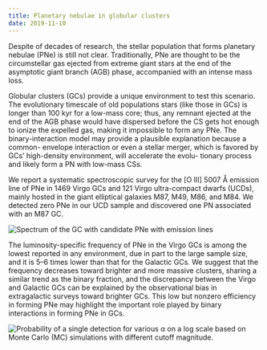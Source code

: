 ```yaml
---
title: Planetary nebulae in globular clusters
date: 2019-11-10
---
```



Despite of decades of research, the stellar population that forms planetary nebulae (PNe) is still not clear. Traditionally, PNe are thought to be the circumstellar gas ejected from extreme giant stars at the end of the asymptotic giant branch (AGB) phase, accompanied with an intense mass loss.

Globular clusters (GCs) provide a unique environment to test this scenario. The evolutionary timescale of old populations stars (like those in GCs) is longer than 100 kyr for a low-mass core; thus, any remnant ejected at the end of the AGB phase would have dispersed before the CS gets hot enough to ionize the expelled gas, making it impossible to form any PNe. The binary-interaction model may provide a plausible explanation because a common- envelope interaction or even a stellar merger, which is favored by GCs’ high-density environment, will accelerate the evolu- tionary process and likely form a PN with low-mass CSs.

We report a systematic spectroscopic survey for the [O III] 5007 Å emission line of PNe in 1469 Virgo GCs and 121 Virgo ultra-compact dwarfs (UCDs), mainly hosted in the giant elliptical galaxies M87, M49, M86, and M84. We detected zero PNe in our UCD sample and discovered one PN associated with an M87 GC.

![Spectrum of the GC with candidate PNe with emission lines](./pngc1.png)

The luminosity-specific frequency of PNe in the Virgo GCs is among the lowest reported in any environment, due in part to the large sample size, and it is 5–6 times lower than that for the Galactic GCs. We suggest that the frequency decreases toward brighter and more massive clusters, sharing a similar trend as the binary fraction, and the discrepancy between the Virgo and Galactic GCs can be explained by the observational bias in extragalactic surveys toward brighter GCs. This low but nonzero efficiency in forming PNe may highlight the important role played by binary interactions in forming PNe in GCs. 

![Probability of a single detection for various α on a log scale based on Monte Carlo (MC) simulations with different cutoff magnitude.](./pngc2.png)

